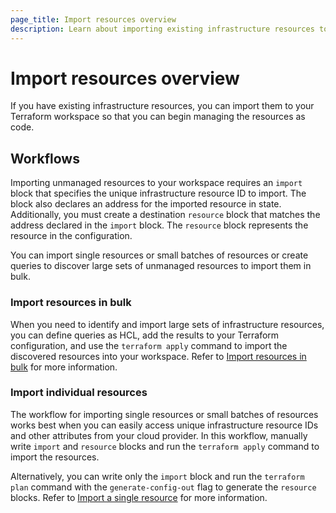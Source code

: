 ```yaml
---
page_title: Import resources overview
description: Learn about importing existing infrastructure resources to your Terraform workspace using the bulk import workflow or the single-resource import workflow
---
```


# Import resources overview

If you have existing infrastructure resources, you can import them to your Terraform workspace so that you can begin managing the resources as code. 

## Workflows

Importing unmanaged resources to your workspace requires an `import` block that specifies the unique infrastructure resource ID to import. The block also declares an address for the imported resource in state. Additionally, you must create a destination `resource` block that matches the address declared in the `import` block. The `resource` block represents the resource in the configuration. 
 
You can import single resources or small batches of resources or create queries to discover large sets of unmanaged resources to import them in bulk.

### Import resources in bulk

When you need to identify and import large sets of infrastructure resources, you can define queries as HCL, add the results to your Terraform configuration, and use the `terraform apply` command to import the discovered resources into your workspace. Refer to [Import resources in bulk](/terraform/language/import/bulk) for more information.  

### Import individual resources

The workflow for importing single resources or small batches of resources works best when you can easily access unique infrastructure resource IDs and other attributes from your cloud provider. In this workflow, manually write `import` and `resource` blocks and run the `terraform apply` command to import the resources. 

Alternatively, you can write only the `import` block and run the `terraform plan` command with the `generate-config-out` flag to generate the `resource` blocks. Refer to [Import a single resource](/terraform/language/import/single-resource) for more information.  
